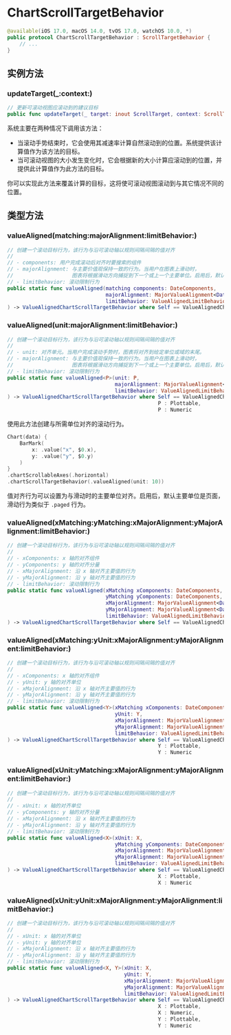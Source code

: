 # ChartScrollTargetBehavior

<ToBePolishedAfterTranslation />

<OriginalSource
  title="ChartScrollTargetBehavior"
  url="https://developer.apple.com/documentation/charts/chartscrolltargetbehavior"
  summary="配置图表滚动行为的类型"
/>

```swift
@available(iOS 17.0, macOS 14.0, tvOS 17.0, watchOS 10.0, *)
public protocol ChartScrollTargetBehavior : ScrollTargetBehavior {
    // ...
}
```

## 实例方法

### updateTarget(\_:context:)

```swift
// 更新可滚动视图应滚动到的建议目标
public func updateTarget(_ target: inout ScrollTarget, context: ScrollTargetBehaviorContext)
```

系统主要在两种情况下调用该方法：

- 当滚动手势结束时，它会使用其减速率计算自然滚动到的位置。系统提供该计算值作为该方法的目标。
- 当可滚动视图的大小发生变化时，它会根据新的大小计算应滚动到的位置，并提供此计算值作为此方法的目标。

你可以实现此方法来覆盖计算的目标，这将使可滚动视图滚动到与其它情况不同的位置。

## 类型方法

### valueAligned(matching:majorAlignment:limitBehavior:)

```swift
// 创建一个滚动目标行为，该行为与沿可滚动轴以规则间隔间隔的值对齐
//
// - components: 用户完成滚动后对齐时要搜索的组件
// - majorAlignment: 与主要价值观保持一致的行为。当用户在图表上滑动时，
//                   图表将根据滑动方向捕捉到下一个或上一个主要单位。启用后，默认主要单位是页。
// - limitBehavior: 滚动限制行为
public static func valueAligned(matching components: DateComponents,
                                majorAlignment: MajorValueAlignment<Date>? = nil,
                                limitBehavior: ValueAlignedLimitBehavior = .automatic
) -> ValueAlignedChartScrollTargetBehavior where Self == ValueAlignedChartScrollTargetBehavior
```

### valueAligned(unit:majorAlignment:limitBehavior:)

```swift
// 创建一个滚动目标行为，该行为与沿可滚动轴以规则间隔间隔的值对齐
//
// - unit: 对齐单元。当用户完成滚动手势时，图表将对齐到给定单位或域的末尾。
// - majorAlignment: 与主要价值观保持一致的行为。当用户在图表上滑动时，
//                   图表将根据滑动方向捕捉到下一个或上一个主要单位。启用后，默认主要单位是页。
// - limitBehavior: 滚动限制行为
public static func valueAligned<P>(unit: P,
                                   majorAlignment: MajorValueAlignment<P>? = nil,
                                   limitBehavior: ValueAlignedLimitBehavior = .automatic
) -> ValueAlignedChartScrollTargetBehavior where Self == ValueAlignedChartScrollTargetBehavior,
                                                 P : Plottable,
                                                 P : Numeric
```

使用此方法创建与所需单位对齐的滚动行为。

```swift
Chart(data) {
    BarMark(
        x: .value("x", $0.x),
        y: .value("y", $0.y)
    )
}
.chartScrollableAxes(.horizontal)
.chartScrollTargetBehavior(.valueAligned(unit: 10))
```

值对齐行为可以设置为与滑动时的主要单位对齐。启用后，默认主要单位是页面，滑动行为类似于 `.paged` 行为。

### valueAligned(xMatching:yMatching:xMajorAlignment:yMajorAlignment:limitBehavior:)

```swift
// 创建一个滚动目标行为，该行为与沿可滚动轴以规则间隔间隔的值对齐
//
// - xComponents: x 轴的对齐组件
// - yComponents: y 轴的对齐分量
// - xMajorAlignment: 沿 x 轴对齐主要值的行为
// - yMajorAlignment: 沿 y 轴对齐主要值的行为
// - limitBehavior: 滚动限制行为
public static func valueAligned(xMatching xComponents: DateComponents,
                                yMatching yComponents: DateComponents,
                                xMajorAlignment: MajorValueAlignment<Date>? = nil,
                                yMajorAlignment: MajorValueAlignment<Date>? = nil,
                                limitBehavior: ValueAlignedLimitBehavior = .automatic
) -> ValueAlignedChartScrollTargetBehavior where Self == ValueAlignedChartScrollTargetBehavior
```

### valueAligned(xMatching:yUnit:xMajorAlignment:yMajorAlignment:limitBehavior:)

```swift
// 创建一个滚动目标行为，该行为与沿可滚动轴以规则间隔间隔的值对齐
//
// - xComponents: x 轴的对齐组件
// - yUnit: y 轴的对齐单位
// - xMajorAlignment: 沿 x 轴对齐主要值的行为
// - yMajorAlignment: 沿 y 轴对齐主要值的行为
// - limitBehavior: 滚动限制行为
public static func valueAligned<Y>(xMatching xComponents: DateComponents,
                                   yUnit: Y,
                                   xMajorAlignment: MajorValueAlignment<Date>? = nil,
                                   yMajorAlignment: MajorValueAlignment<Y>? = nil,
                                   limitBehavior: ValueAlignedLimitBehavior = .automatic
) -> ValueAlignedChartScrollTargetBehavior where Self == ValueAlignedChartScrollTargetBehavior,
                                                 Y : Plottable,
                                                 Y : Numeric
```

### valueAligned(xUnit:yMatching:xMajorAlignment:yMajorAlignment:limitBehavior:)

```swift
// 创建一个滚动目标行为，该行为与沿可滚动轴以规则间隔间隔的值对齐
//
// - xUnit: x 轴的对齐单位
// - yComponents: y 轴的对齐分量
// - xMajorAlignment: 沿 x 轴对齐主要值的行为
// - yMajorAlignment: 沿 y 轴对齐主要值的行为
// - limitBehavior: 滚动限制行为
public static func valueAligned<X>(xUnit: X,
                                   yMatching yComponents: DateComponents,
                                   xMajorAlignment: MajorValueAlignment<X>? = nil,
                                   yMajorAlignment: MajorValueAlignment<Date>? = nil,
                                   limitBehavior: ValueAlignedLimitBehavior = .automatic
) -> ValueAlignedChartScrollTargetBehavior where Self == ValueAlignedChartScrollTargetBehavior,
                                                 X : Plottable,
                                                 X : Numeric
```

### valueAligned(xUnit:yUnit:xMajorAlignment:yMajorAlignment:limitBehavior:)

```swift
// 创建一个滚动目标行为，该行为与沿可滚动轴以规则间隔间隔的值对齐
//
// - xUnit: x 轴的对齐单位
// - yUnit: y 轴的对齐单位
// - xMajorAlignment: 沿 x 轴对齐主要值的行为
// - yMajorAlignment: 沿 y 轴对齐主要值的行为
// - limitBehavior: 滚动限制行为
public static func valueAligned<X, Y>(xUnit: X,
                                      yUnit: Y,
                                      xMajorAlignment: MajorValueAlignment<X>? = nil,
                                      yMajorAlignment: MajorValueAlignment<Y>? = nil,
                                      limitBehavior: ValueAlignedLimitBehavior = .automatic
) -> ValueAlignedChartScrollTargetBehavior where Self == ValueAlignedChartScrollTargetBehavior,
                                                 X : Plottable,
                                                 X : Numeric,
                                                 Y : Plottable,
                                                 Y : Numeric
```
